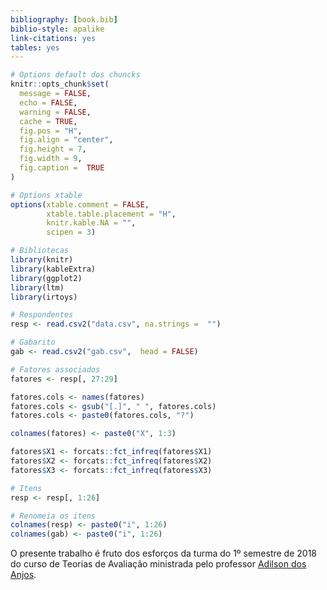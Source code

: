 ```yaml
---
bibliography: [book.bib]
biblio-style: apalike
link-citations: yes
tables: yes
---
```


```r
# Options default dos chuncks
knitr::opts_chunk$set(
  message = FALSE,
  echo = FALSE,
  warning = FALSE,
  cache = TRUE,
  fig.pos = "H",
  fig.align = "center",
  fig.height = 7,
  fig.width = 9,
  fig.caption =  TRUE
)

# Options xtable
options(xtable.comment = FALSE,
        xtable.table.placement = "H",
        knitr.kable.NA = "",
        scipen = 3)
```

```r
# Bibliotecas
library(knitr)
library(kableExtra)
library(ggplot2)
library(ltm)
library(irtoys)
```

```r
# Respondentes
resp <- read.csv2("data.csv", na.strings =  "")

# Gabarito
gab <- read.csv2("gab.csv",  head = FALSE)

# Fatores associados
fatores <- resp[, 27:29]

fatores.cols <- names(fatores)
fatores.cols <- gsub("[.]", " ", fatores.cols)
fatores.cols <- paste0(fatores.cols, "?")

colnames(fatores) <- paste0("X", 1:3)

fatores$X1 <- forcats::fct_infreq(fatores$X1)
fatores$X2 <- forcats::fct_infreq(fatores$X2)
fatores$X3 <- forcats::fct_infreq(fatores$X3)

# Itens
resp <- resp[, 1:26]

# Renomeia os itens
colnames(resp) <- paste0("i", 1:26)
colnames(gab) <- paste0("i", 1:26)
```

O presente trabalho é fruto dos esforços da turma do 1º semestre de 2018
do curso de Teorias de Avaliação ministrada pelo professor
[Adilson dos Anjos]().
